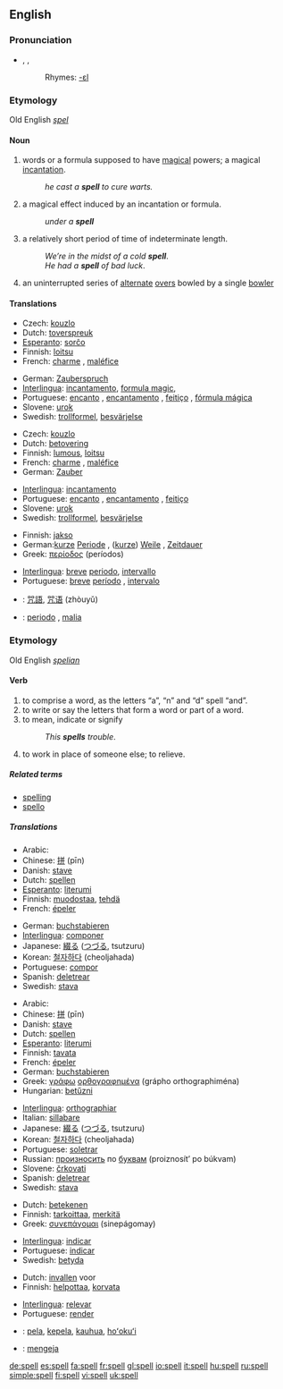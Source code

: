 ==English==

===Pronunciation===
* {{AHD|spĕl}}, {{IPA|/spel/}}, {{SAMPA|/spel/}}
*:Rhymes: [[Rhymes:English:-ɛl|-ɛl]]

===Etymology===
Old English ''[[spel]]''

====Noun====
{{en-noun}}

# words or a formula supposed to have [[magical]] powers; a magical [[incantation]].
#: ''he cast a '''spell''' to cure warts.''
# a magical effect induced by an incantation or formula. 
#: ''under a '''spell'''''
# a relatively short period of time of indeterminate length.
#: ''We’re in the midst of a cold '''spell'''''.
#: ''He had a '''spell''' of bad luck''.
# {{cricket}} an uninterrupted series of [[alternate]] [[over]]s bowled by a single [[bowler]]

====Translations====
{{trans-top|magical incantation}}
*Czech: [[kouzlo]]
*Dutch: [[toverspreuk]] {{f}}
*[[Esperanto]]: [[sorĉo]]
*Finnish: [[loitsu]]
*French: [[charme]] {{m}}, [[maléfice]] {{italbrac|for an evil spell}}
{{trans-mid}}
*German: [[Zauberspruch]] {{m}}
*[[Interlingua]]: [[incantamento]], [[formula magic]], 
*Portuguese: [[encanto]] {{m}}, [[encantamento]] {{m}}, [[feitiço]] {{m}}, [[fórmula mágica]] {{f}}
*Slovene: [[urok]] {{m}}
*Swedish: [[trollformel]], [[besvärjelse]]
{{trans-bottom}}

{{trans-top|magical effect induced by an incantation}}
*Czech: [[kouzlo]]
*Dutch: [[betovering]] {{f}}
*Finnish: [[lumous]], [[loitsu]]
*French: [[charme]] {{m}}, [[maléfice]] {{italbrac|for an evil spell}}
*German: [[Zauber]] {{m}}
{{trans-mid}}
*[[Interlingua]]: [[incantamento]]
*Portuguese: [[encanto]] {{m}}, [[encantamento]] {{m}}, [[feitiço]] {{m}}
*Slovene: [[urok]] {{m}}
*Swedish: [[trollformel]], [[besvärjelse]]
{{trans-bottom}}

{{trans-top|short period of time of indeterminate length}}
*Finnish: [[jakso]]
*German:[[kurze]] [[Periode]] {{f}}, ([[kurze]]) [[Weile]] {{f}}, [[Zeitdauer]] {{f}}
*Greek: [[περίοδος]] (períodos) {{f}} 
{{trans-mid}}
*[[Interlingua]]: [[breve]] [[periodo]], [[intervallo]]
*Portuguese: [[breve]] [[período]] {{m}}, [[intervalo]] {{m}}
{{trans-bottom}}

{{checktrans}}
{{trans-top|Translations to be categorised}}
*{{ttbc|Chinese}}: [[咒語]], [[咒语]] (zhòuyǔ)
{{trans-mid}}
*{{ttbc|Italian}}: [[periodo]] {{m}}, [[malia]] {{f}}
{{trans-bottom}}

===Etymology===
Old English ''[[spelian]]''

====Verb====
{{en-verb|spells|spelling|'''[[spelled]] '''or''' [[spelt]]'''}}

# to comprise a word, as the letters “a”, “n” and “d” spell “and”.
# to write or say the letters that form a word or part of a word. 
# to mean, indicate or signify
#: ''This '''spells''' trouble''.
# to work in place of someone else; to relieve.

=====Related terms=====
*[[spelling]]
*[[spello]]

=====Translations=====
{{trans-top|to comprise a word}}
*Arabic: {{ARchar|[[تهجئ]]}} {{Unicode|(tahájja’)}}
*Chinese: [[拼]] (pīn)
*Danish: [[stave]]
*Dutch: [[spellen]]
*[[Esperanto]]: [[literumi]]
*Finnish: [[muodostaa]], [[tehdä]]
*French: [[épeler]]
{{trans-mid}}
*German: [[buchstabieren]]
*[[Interlingua]]: [[componer]]
*Japanese: [[綴る]] ([[つづる]], tsutzuru)
*Korean: [[철자하다]] (cheoljahada)
*Portuguese: [[compor]]
*Spanish: [[deletrear]]
*Swedish: [[stava]]
{{trans-bottom}}

{{trans-top|to write or say the letters that form a word}}
*Arabic: {{ARchar|[[تهجئ]]}} {{Unicode|(tahájja’)}}
*Chinese: [[拼]] (pīn)
*Danish: [[stave]]
*Dutch: [[spellen]]
*[[Esperanto]]: [[literumi]]
*Finnish: [[tavata]]
*French: [[épeler]]
*German: [[buchstabieren]]
*Greek: [[γράφω]] [[ορθογραφημένα]] (grápho orthographiména)
*Hungarian: [[betűzni]]
{{trans-mid}}
*[[Interlingua]]: [[orthographiar]]
*Italian: [[sillabare]]
*Japanese: [[綴る]] ([[つづる]], tsutzuru)
*Korean: [[철자하다]] (cheoljahada)
*Portuguese: [[soletrar]]
*Russian: [[произносить]] по [[буква|буквам]] (proiznosít’ po búkvam)
*Slovene: [[črkovati]]
*Spanish: [[deletrear]]
*Swedish: [[stava]]
{{trans-bottom}}

{{trans-top|to mean, indicate or signify}}
*Dutch: [[betekenen]]
*Finnish: [[tarkoittaa]], [[merkitä]]
*Greek: [[συνεπάγομαι]] (sinepágomay)
{{trans-mid}}
*[[Interlingua]]: [[indicar]]
*Portuguese: [[indicar]]
*Swedish: [[betyda]]
{{trans-bottom}}

{{trans-top|to relieve}}
*Dutch: [[invallen]] voor
*Finnish: [[helpottaa]], [[korvata]] 
{{trans-mid}}
*[[Interlingua]]: [[relevar]]
*Portuguese: [[render]]
{{trans-bottom}}

{{checktrans}}
{{trans-top|Translations to be categorised}}
*{{ttbc|Hawaiian}}: [[pela]], [[kepela]], [[kauhua]], [[hoʻokuʻi]]
{{trans-mid}}
*{{ttbc|Indonesian}}: [[eja|mengeja]]
{{trans-bottom}}

[[de:spell]]
[[es:spell]]
[[fa:spell]]
[[fr:spell]]
[[gl:spell]]
[[io:spell]]
[[it:spell]]
[[hu:spell]]
[[ru:spell]]
[[simple:spell]]
[[fi:spell]]
[[vi:spell]]
[[uk:spell]]